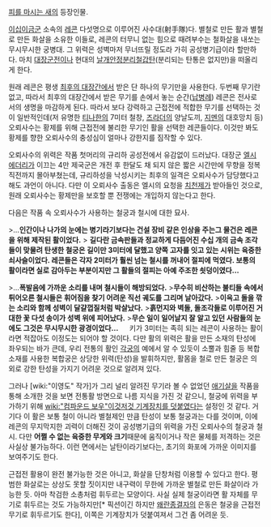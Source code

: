 [[피를 마시는 새]]의 등장인물.

[[이십이금군]] 소속의 [[레콘]] 다섯명으로 이루어진 사수대(射手隊)다. 별철로 만든 활과 별철로 만든 화살을 소유한 이들로, 레콘의 터무니 없는 힘으로 때려부수는 철화살을 내쏘는 무시무시한 궁병대. 그 위력은 성벽마저 무너뜨릴 정도라 가히 공성병기급이라 할만하다. 마치 [[대장군전]]이나 현대의 [[날개안정분리철갑탄]](분리되는 탄통은 없지만)을 떠올리게 한다.

원래 레콘은 평생 [[최후의 대장간]]에서 받은 단 하나의 무기만을 사용한다. 두번째 무기란 없고, 따라서 최후의 대장간에서 받은 무기를 손에서 놓는 순간([[납병례]]) 레콘은 전사로서의 생명을 마감하게 된다. 따라서 보다 강력하고 근접전에 적합한 무기를 선택하는 것이 일반적인데(저 유명한 [[티나한]]의 7미터 철창, [[즈라더]]의 양날도끼, [[지멘]]의 대호망치 등) 오뢰사수는 황제를 위해 근접전에 불리한 무기인 활을 선택한 레콘들이다. 이것만 봐도 황제를 향한 오뢰사수의 충성심이 얼마나 강한지를 짐작할 수 있다.

오뢰사수의 위력은 작품 첫머리의 규리하 공성전에서 유감없이 드러났다. 대장군 [[엘시 에더리]]가 이끄는 4만 제국군은 개전 후 한달도 채 되지 않은 짧은 시간만에 무향을 정복 직전까지 몰아부쳤는데, 규리하성을 낙성시키는 최후의 일격은 오뢰사수가 담당했다고 해도 과언이 아니다. 다만 이 오뢰사수 출동은 엘시의 요청을 [[치천제]]가 받아들인 것으로, 원래 오뢰사수는 황제만을 보호할 뿐 전쟁에는 개입하지 않는다고 한다. 

다음은 작품 속 오뢰사수가 사용하는 철궁과 철시에 대한 묘사.

>...'''인간이나 나가의 눈에는 병기라기보다는 건설 장비 같은 인상을 주는그 물건은 레콘을 위해 제작된 활이었다. '''
> '''길다란 금속판들과 정교하게 다듬어진 수십 개의 금속 조각들이 맞물려 탄생한 철궁은 길이만 3미터에 달했고 양쪽 고자를 잇고 있는 시위는 육중한 쇠사슬이었다. 레콘들은 각자 2미터가 훨씬 넘는 철시를 꺼내어 절피에 먹였다. 보통의 활이라면 실로 감아두는 부분이지만 그 활들의 절피는 아예 주조한 쇳덩이였다…'''

>...'''폭발음에 가까운 소리를 내며 철시들이 해방되었다.''' 
>'''무수히 비산하는 불티들 속에서 튀어오른 철시들은 휘어짐을 찾기 어려운 직선 궤도를 그리며 날아갔다. '''
>'''이윽고 돌을 깎는 소리와 함께 성벽이 달걀껍질처럼 박살났다. '''
>'''흙먼지와 벽돌, 돌조각들로 이루어진 거대한 꽃 다섯 송이가 성벽 위에 피어났다. '''
>'''무슨 일이 일어날지 잘 알고 있던 사람들의 눈에도 그것은 무시무시한 광경이었다…''' 
　  
키가 3미터는 족히 되는 레콘이 사용하는 활이라면 적잡아도 이정도는 되어야 할 것이다. 다만 활의 위력은 활을 만든 소재의 탄성에 좌우되는 바가 큰데, 우리 전통의 활인 [[각궁]]의 예에서 알 수 있듯이 소뿔과 힘줄 등 복합소재를 사용한 복합궁은 상당한 위력(탄성)을 발휘하지만, 활몸을 철로 만든 철궁은 의외로 강한 탄성을 가지기 어려운 것으로 알려져 있다.

그러나 [wiki:"이영도" 작가]가 그리 널리 알려진 무기라 볼 수 없었던 [[애기살]]을 작품을 통해 소개한 것을 보면 전통활 방면으로 나름 지식을 가진 것 같으니, 철궁에 위력을 부가하기 위해 [[wiki:"컴파운드 보우"이것저것 기계장치를 덧붙였다]]는 설정인 것 같다. 거기다 이 활은 보통 철이 아니라 별철제인 만큼 탄성이 보통 철궁과는 다를 것이며, 이에 레콘의 무지막지한 괴력이 더해진 것이 공성병기급의 위력을 가진 오뢰사수의 철궁과 철시. 다만 '''어쩔 수 없는 육중한 무게와 크기'''때문에 움직이거나 작은 물체를 저격하는 것은 사실상 불가능하다. 이런 면에서는 날탄이라기보다는, 초기의 화포에 가까운 이미지를 보여주기도 한다.

근접전 활용이 완전 불가능한 것은 아니고, 화살을 단창처럼 이용할 수 있다고 한다. 평범한 화살로는 상상도 못할 짓이지만 내구력이 무한에 가까운 별철로 만든 화살이라 가능한 듯. 아마 착검한 소총처럼 휘두르는 모양이다. 사실 실제 철궁이라면 활 자체를 무기로 휘두르는 것도 가능하지만[* 픽션이긴 하지만 [[왜란종결자]]의 은동은 철궁을 근접전 무기로 휘두르기도 한다], 이쪽은 기계장치가 덧붙여져서 그건 좀 어려운 듯.
